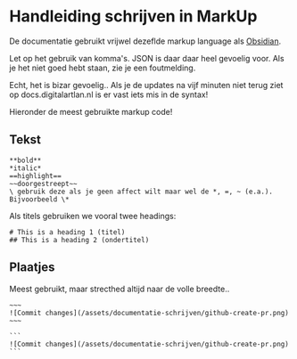 # Handleiding schrijven in MarkUp

De documentatie gebruikt vrijwel dezeflde markup language als [Obsidian](https://guides.github.com/features/mastering-markdown/).

Let op het gebruik van komma\'s. JSON is daar daar heel gevoelig voor. Als je het niet goed hebt staan, zie je een foutmelding.

Echt, het is bizar gevoelig.. Als je de updates na vijf minuten niet terug ziet op docs.digitalartlan.nl is er vast iets mis in de syntax!

Hieronder de meest gebruikte markup code!

## Tekst

```
**bold**
*italic*
==highlight==
~~doorgestreept~~
\ gebruik deze als je geen affect wilt maar wel de *, =, ~ (e.a.). Bijvoorbeeld \*
```

Als titels gebruiken we vooral twee headings:
```
# This is a heading 1 (titel)
## This is a heading 2 (ondertitel)
```

## Plaatjes
Meest gebruikt, maar strecthed altijd naar de volle breedte..

```
~~~
![Commit changes](/assets/documentatie-schrijven/github-create-pr.png)
~~~
```

~~~
```
![Commit changes](/assets/documentatie-schrijven/github-create-pr.png)
```
~~~
